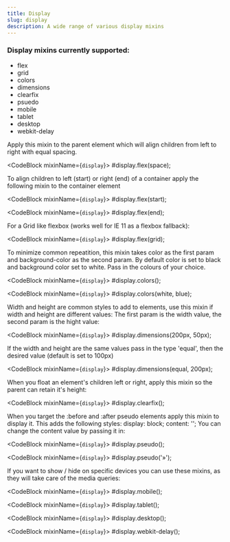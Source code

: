 ```yaml
---
title: Display
slug: display
description: A wide range of various display mixins
---
```



### Display mixins currently supported:

* flex
* grid
* colors
* dimensions
* clearfix
* psuedo
* mobile
* tablet
* desktop
* webkit-delay

Apply this mixin to the parent element which will align children from left to right with equal spacing.

<CodeBlock mixinName={`display`}>
  #display.flex(space);
</CodeBlock>

To align children to left (start) or right (end) of a container apply the following mixin to the container element

<CodeBlock mixinName={`display`}>
  #display.flex(start);
</CodeBlock>

<CodeBlock mixinName={`display`}>
  #display.flex(end);
</CodeBlock>

For a Grid like flexbox (works well for IE 11 as a flexbox fallback):

<CodeBlock mixinName={`display`}>
  #display.flex(grid);
</CodeBlock>

To minimize common repeatition, this mixin takes color as the first param and background-color as the second param.
By default color is set to black and background color set to white. Pass in the colours of your choice.

<CodeBlock mixinName={`display`}>
  #display.colors();
</CodeBlock>

<CodeBlock mixinName={`display`}>
  #display.colors(white, blue);
</CodeBlock>

Width and height are common styles to add to elements, use this mixin if width and height are different values:
The first param is the width value, the second param is the hight value:

<CodeBlock mixinName={`display`}>
  #display.dimensions(200px, 50px);
</CodeBlock>

If the width and height are the same values pass in the type 'equal', then the desired value (default is set to 100px)

<CodeBlock mixinName={`display`}>
  #display.dimensions(equal, 200px);
</CodeBlock>

When you float an element's children left or right, apply this mixin so the parent can retain it's height:

<CodeBlock mixinName={`display`}>
  #display.clearfix();
</CodeBlock>


When you target the :before and :after pseudo elements apply this mixin to display it.
This adds the following styles: display: block; content: '';
You can change the content value by passing it in:

<CodeBlock mixinName={`display`}>
  #display.pseudo();
</CodeBlock>

<CodeBlock mixinName={`display`}>
  #display.pseudo('&raquo;');
</CodeBlock>


If you want to show / hide on specific devices you can use these mixins, as they will take care of the media queries:

<CodeBlock mixinName={`display`}>
  #display.mobile();
</CodeBlock>

<CodeBlock mixinName={`display`}>
  #display.tablet();
</CodeBlock>

<CodeBlock mixinName={`display`}>
  #display.desktop();
</CodeBlock>

<CodeBlock mixinName={`display`}>
  #display.webkit-delay();
</CodeBlock>